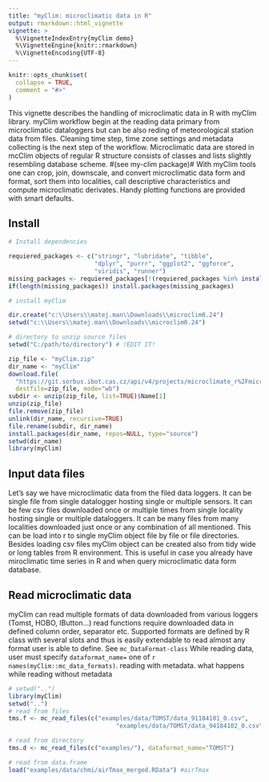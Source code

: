 ```yaml
---
title: "myClim: microclimatic data in R"
output: rmarkdown::html_vignette
vignette: >
  %\VignetteIndexEntry{myClim demo}
  %\VignetteEngine{knitr::rmarkdown}
  %\VignetteEncoding{UTF-8}
---
```


```r
knitr::opts_chunk$set(
  collapse = TRUE,
  comment = "#>"
)
```
This vignette describes the handling of microclimatic data in R with myClim library. myClim workflow begin at the reading data primary from microclimatic dataloggers but can be also reding of meteorological station data from files. Cleaning time step, time zone settings and metadata collecting is the next step of the workflow. Microclimatic data are stored in mcClim objects of regular R structure consists of classes and lists slightly resembling database scheme. #(see my-clim package)#
With myClim tools one can crop, join, downscale, and convert microclimatic data form and format, sort them into localities, call descriptive characteristics and compute microclimatic derivates. Handy plotting functions are provided with smart defaults.   

## Install

```r
# Install dependencies

requiered_packages <- c("stringr", "lubridate", "tibble",
                        "dplyr", "purrr", "ggplot2", "ggforce",
                        "viridis", "runner")
missing_packages <- requiered_packages[!(requiered_packages %in% installed.packages()[,"Package"])]
if(length(missing_packages)) install.packages(missing_packages)

# install myClim

dir.create("c:\\Users\\matej.man\\Downloads\\microclim0.24")
setwd("c:\\Users\\matej.man\\Downloads\\microclim0.24")

# directory to unzip source files
setwd("C:/path/to/directory") # !EDIT IT!

zip_file <- "myClim.zip"
dir_name <- "myClim"
download.file(  
  "https://git.sorbus.ibot.cas.cz/api/v4/projects/microclimate_r%2Fmicroclim/repository/archive.zip?ref=HEAD&private_token=2fmZB-Qg-fbiVvzz2-Lh", 
  destfile=zip_file, mode="wb")
subdir <- unzip(zip_file, list=TRUE)$Name[1]
unzip(zip_file)
file.remove(zip_file)
unlink(dir_name, recursive=TRUE)
file.rename(subdir, dir_name)
install.packages(dir_name, repos=NULL, type="source")
setwd(dir_name)
library(myClim)
```

## Input data files
Let’s say we have microclimatic data from the filed data loggers. It can be single file from single datalogger hosting single or multiple sensors.  It can be few csv files downloaded once or multiple times from single locality hosting single or multiple dataloggers. It can be many files from many localities downloaded just once or any combination of all mentioned. This can be load into r to single myClim object file by file or file directories. Besides loading csv files myClim object can be created also from tidy wide or long tables from R environment. This is useful in case you already have miroclimatic time series in R and when query microclimatic data form database. 


## Read microclimatic data
myClim can read multiple formats of data downloaded from various loggers (Tomst, HOBO, IButton…) read functions require downloaded data in defined column order, separator etc. Supported formats are defined by R class with several slots and thus is easily extendable to read almost any format user is able to define. See `mc_DataFormat-class` While reading data, user must specify `dataformat_name=` one of `r names(myClim::mc_data_formats)`.
reading with metadata. 
what happens while reading without metadata

```r
# setwd("..")
library(myClim)
setwd("..")
# read from files
tms.f <- mc_read_files(c("examples/data/TOMST/data_91184101_0.csv",
                              "examples/data/TOMST/data_94184102_0.csv"), dataformat_name="TOMST")

# read from directory
tms.d <- mc_read_files(c("examples/"), dataformat_name="TOMST")

# read from data.frame
load("examples/data/chmi/airTmax_merged.RData") #airTmax

```

